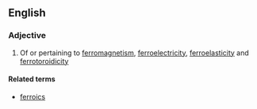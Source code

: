 ==English==

===Adjective===
{{en-adj}}

# {{physics}} Of or pertaining to [[ferromagnetism]], [[ferroelectricity]], [[ferroelasticity]] and [[ferrotoroidicity]]

====Related terms====
* [[ferroics]]